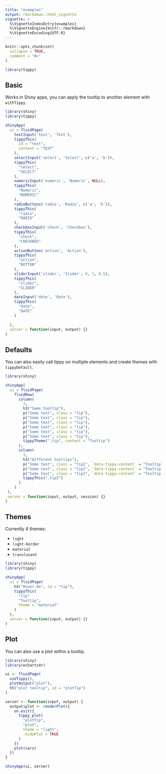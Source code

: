 ```yaml
---
title: "examples"
output: rmarkdown::html_vignette
vignette: >
  %\VignetteIndexEntry{examples}
  %\VignetteEngine{knitr::rmarkdown}
  %\VignetteEncoding{UTF-8}
---
```


```r
knitr::opts_chunk$set(
  collapse = TRUE,
  comment = "#>"
)

library(tippy)
```

## Basic

Works in Shiny apps, you can apply the tooltip to 
another element with `withTippy`.

```r
library(shiny)
library(tippy)

shinyApp(
  ui = fluidPage(
    textInput('text', 'Text'),
    tippyThis(
      id = "text",
      content = "TEXT"
    ),
    selectInput('select', 'Select', c('a', 'b')),
    tippyThis(
      "select",
      "SELECT"
    ),
    numericInput('numeric', 'Numeric', NULL),
    tippyThis(
      "Numeric",
      "NUMERIC"
    ),
    radioButtons('radio', 'Radio', c('a', 'b')),
    tippyThis(
      "radio",
      "RADIO"
    ),
    checkboxInput('check', 'Checkbox'),
    tippyThis(
      "check",
      "CHECKBOX"
    ),
    actionButton('action', 'Action'),
    tippyThis(
      "action",
      "BUTTON"
    ),
    sliderInput('slider', 'Slider', 0, 1, 0.5),
    tippyThis(
      "slider",
      "SLIDER"
    ),
    dateInput('date', 'Date'),
    tippyThis(
      "date",
      "DATE"
    )
    
  ),
  server = function(input, output) {}
)
```

## Defaults

You can also easily call tippy on multiple elements and
create themes with `tippyDefault`.

```r
library(shiny)

shinyApp(
  ui = fluidPage(
    fluidRow(
      column(
        3,
        h3("Same tooltip"),
        p("Some text", class = "tip"),
        p("Some text", class = "tip"),
        p("Some text", class = "tip"),
        p("Some text", class = "tip"),
        p("Some text", class = "tip"),
        p("Some text", class = "tip"),
        tippyTheme(".tip", content = "Tooltip")
      ),
      column(
        3, 
        h3("Different tooltips"),
        p("Some text", class = "tip2", `data-tippy-content` = "Tooltip 1"),
        p("Some text", class = "tip2", `data-tippy-content` = "Tooltip 2"),
        p("Some text", class = "tip2", `data-tippy-content` = "Tooltip 3"),
        tippyThis(".tip2")
      )
    )
 ),
 server = function(input, output, session) {}
)
```

## Themes

Currently 4 themes:

- `light`
- `light-border`
- `material`
- `translucent`

```r
library(shiny)
library(tippy)

shinyApp(
  ui = fluidPage(
    h4("Hover me", id = "tip"),
    tippyThis(
      "tip"
      "Tooltip",
      theme = "material"
    )
  ),
  server = function(input, output) {}
)
```

## Plot

You can also use a plot within a tooltip.

```r
library(shiny)
library(echarts4r)

ui <- fluidPage(
  useTippy(),
  plotOutput("plot"),
  h5("plot tooltip", id = "plotTip")
)

server <- function(input, output) {
  output$plot <- renderPlot({
    on.exit({
      tippy_plot(
        "plotTip", 
        "plot", 
        theme = "light",
        .hidePlot = TRUE
      )
    })
    plot(cars)
  })
}

shinyApp(ui, server)
```
